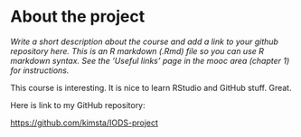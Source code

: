 
# About the project

*Write a short description about the course and add a link to your github repository here. This is an R markdown (.Rmd) file so you can use R markdown syntax. See the 'Useful links' page in the mooc area (chapter 1) for instructions.*

This course is interesting. It is nice to learn RStudio and GitHub stuff. Great.  

Here is link to my GitHub repository:  

<https://github.com/kimsta/IODS-project>